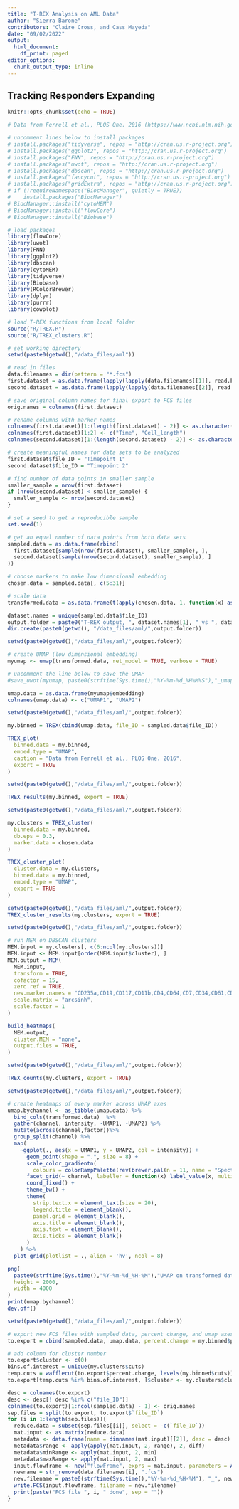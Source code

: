 ```yaml
---
title: "T-REX Analysis on AML Data"
author: "Sierra Barone"
contributors: "Claire Cross, and Cass Mayeda"
date: "09/02/2022"
output:
  html_document:
    df_print: paged
editor_options:
  chunk_output_type: inline
---
```


## Tracking Responders Expanding 

```r
knitr::opts_chunk$set(echo = TRUE)

# Data from Ferrell et al., PLOS One. 2016 (https://www.ncbi.nlm.nih.gov/pmc/articles/PMC4830605/)

# uncomment lines below to install packages
# install.packages("tidyverse", repos = "http://cran.us.r-project.org")
# install.packages("ggplot2", repos = "http://cran.us.r-project.org")
# install.packages("FNN", repos = "http://cran.us.r-project.org")
# install.packages("uwot", repos = "http://cran.us.r-project.org")
# install.packages("dbscan", repos = "http://cran.us.r-project.org")
# install.packages("fancycut", repos = "http://cran.us.r-project.org")
# install.packages("gridExtra", repos = "http://cran.us.r-project.org")
# if (!requireNamespace("BiocManager", quietly = TRUE))
#    install.packages("BiocManager")
# BiocManager::install("cytoMEM")
# BiocManager::install("flowCore")
# BiocManager::install("Biobase")

# load packages
library(flowCore)
library(uwot)
library(FNN)
library(ggplot2)
library(dbscan)
library(cytoMEM)
library(tidyverse)
library(Biobase)
library(RColorBrewer)
library(dplyr)
library(purrr)
library(cowplot)

# load T-REX functions from local folder 
source("R/TREX.R")
source("R/TREX_clusters.R")
```

```r
# set working directory 
setwd(paste0(getwd(),"/data_files/aml"))

# read in files 
data.filenames = dir(pattern = "*.fcs")
first.dataset = as.data.frame(lapply(lapply(data.filenames[[1]], read.FCS), exprs))
second.dataset = as.data.frame(lapply(lapply(data.filenames[[2]], read.FCS), exprs))

# save original column names for final export to FCS files 
orig.names = colnames(first.dataset)

# rename columns with marker names 
colnames(first.dataset)[1:(length(first.dataset) - 2)] <- as.character(read.FCS(data.filenames[[1]])@parameters@data[["desc"]])
colnames(first.dataset)[1:2] <- c("Time", "Cell_length")
colnames(second.dataset)[1:(length(second.dataset) - 2)] <- as.character(read.FCS(data.filenames[[2]])@parameters@data[["desc"]])

# create meaningful names for data sets to be analyzed  
first.dataset$file_ID = "Timepoint 1"
second.dataset$file_ID = "Timepoint 2"
```

```r
# find number of data points in smaller sample 
smaller_sample = nrow(first.dataset) 
if (nrow(second.dataset) < smaller_sample) { 
  smaller_sample <- nrow(second.dataset) 
}

# set a seed to get a reproducible sample 
set.seed(1)

# get an equal number of data points from both data sets
sampled.data = as.data.frame(rbind(
  first.dataset[sample(nrow(first.dataset), smaller_sample), ], 
  second.dataset[sample(nrow(second.dataset), smaller_sample), ]
))
```

```r
# choose markers to make low dimensional embedding 
chosen.data = sampled.data[, c(5:31)]

# scale data 
transformed.data = as.data.frame(t(apply(chosen.data, 1, function(x) asinh(x/15))))
```

```r
dataset.names = unique(sampled.data$file_ID)
output.folder = paste0("T-REX output, ", dataset.names[1], " vs ", dataset.names[2])
dir.create(paste0(getwd(), "/data_files/aml/",output.folder))
```

```r
setwd(paste0(getwd(),"/data_files/aml/",output.folder))

# create UMAP (low dimensional embedding)
myumap <- umap(transformed.data, ret_model = TRUE, verbose = TRUE)

# uncomment the line below to save the UMAP 
#save_uwot(myumap, paste0(strftime(Sys.time(),"%Y-%m-%d_%H%M%S"),"_umap_model_results"))

umap.data = as.data.frame(myumap$embedding)
colnames(umap.data) <- c("UMAP1", "UMAP2")
```

```r
setwd(paste0(getwd(),"/data_files/aml/",output.folder))

my.binned = TREX(cbind(umap.data, file_ID = sampled.data$file_ID))

TREX_plot(
  binned.data = my.binned, 
  embed.type = "UMAP",
  caption = "Data from Ferrell et al., PLOS One. 2016",
  export = TRUE
)
```
```r
setwd(paste0(getwd(),"/data_files/aml/",output.folder))

TREX_results(my.binned, export = TRUE)
```

```r
setwd(paste0(getwd(),"/data_files/aml/",output.folder))

my.clusters = TREX_cluster(
  binned.data = my.binned,
  db.eps = 0.3,
  marker.data = chosen.data
)

TREX_cluster_plot(
  cluster.data = my.clusters,
  binned.data = my.binned,
  embed.type = "UMAP",
  export = TRUE
)
```

```r
setwd(paste0(getwd(),"/data_files/aml/",output.folder))
TREX_cluster_results(my.clusters, export = TRUE)
```

```r
setwd(paste0(getwd(),"/data_files/aml/",output.folder))

# run MEM on DBSCAN clusters
MEM.input = my.clusters[, c(6:ncol(my.clusters))]
MEM.input <- MEM.input[order(MEM.input$cluster), ]
MEM.output = MEM(
  MEM.input, 
  transform = TRUE, 
  cofactor = 15,
  zero.ref = TRUE, 
  new.marker.names = "CD235a,CD19,CD117,CD11b,CD4,CD64,CD7,CD34,CD61,CD123,CD13,CD62L,CD45,CD183,CD33,CD11c,CD14,CD15,CD16,CD24,CD38,CD25,CD3,CD185,HLA-DR,CD184,CD56", 
  scale.matrix = "arcsinh",
  scale.factor = 1
)

build_heatmaps(
  MEM.output, 
  cluster.MEM = "none",
  output.files = TRUE, 
)

```

```r
setwd(paste0(getwd(),"/data_files/aml/",output.folder))

TREX_counts(my.clusters, export = TRUE)
```

```r
setwd(paste0(getwd(),"/data_files/aml/",output.folder))

# create heatmaps of every marker across UMAP axes 
umap.bychannel <- as_tibble(umap.data) %>%
  bind_cols(transformed.data)  %>%
  gather(channel, intensity, -UMAP1, -UMAP2) %>%
  mutate(across(channel,factor))%>%
  group_split(channel) %>%
  map(
    ~ggplot(., aes(x = UMAP1, y = UMAP2, col = intensity)) +
      geom_point(shape = ".", size = 8) +
      scale_color_gradientn(
        colours = colorRampPalette(rev(brewer.pal(n = 11, name = "Spectral")))(5)) +
      facet_grid(~ channel, labeller = function(x) label_value(x, multi_line = FALSE)) +
      coord_fixed() +
      theme_bw() +
      theme(
        strip.text.x = element_text(size = 20),
        legend.title = element_blank(),
        panel.grid = element_blank(),
        axis.title = element_blank(),
        axis.text = element_blank(),
        axis.ticks = element_blank()
      )
    ) %>%
  plot_grid(plotlist = ., align = 'hv', ncol = 8)

png(
  paste0(strftime(Sys.time(),"%Y-%m-%d_%H-%M"),"UMAP on transformed data.png"),
  height = 2000,
  width = 4000
)
print(umap.bychannel)
dev.off()
```

```r
setwd(paste0(getwd(),"/data_files/aml/",output.folder))

# export new FCS files with sampled data, percent change, and umap axes
to.export = cbind(sampled.data, umap.data, percent.change = my.binned$percent.change)

# add column for cluster number 
to.export$cluster <- c(0)
bins.of.interest = unique(my.clusters$cuts)
temp.cuts = wafflecut(to.export$percent.change, levels(my.binned$cuts))
to.export[temp.cuts %in% bins.of.interest, ]$cluster <- my.clusters$cluster

desc = colnames(to.export)
desc <- desc[! desc %in% c("file_ID")]
colnames(to.export)[1:ncol(sampled.data) - 1] <- orig.names
sep.files = split(to.export, to.export$`file_ID`)
for (i in 1:length(sep.files)){
  reduce.data = subset(sep.files[[i]], select = -c(`file_ID`))
  mat.input <- as.matrix(reduce.data)
  metadata <- data.frame(name = dimnames(mat.input)[[2]], desc = desc)
  metadata$range <- apply(apply(mat.input, 2, range), 2, diff)
  metadata$minRange <- apply(mat.input, 2, min)
  metadata$maxRange <- apply(mat.input, 2, max)
  input.flowframe <- new("flowFrame", exprs = mat.input, parameters = AnnotatedDataFrame(metadata))
  newname = str_remove(data.filenames[i], ".fcs")
  new.filename = paste0(strftime(Sys.time(),"%Y-%m-%d_%H-%M"), "_", newname, "_T-REX.fcs")
  write.FCS(input.flowframe, filename = new.filename)
  print(paste("FCS file ", i, " done", sep = ""))
}
```
